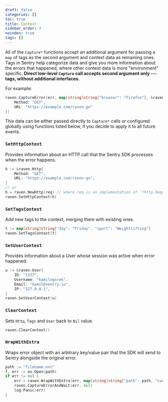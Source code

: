 ```yaml
---
draft: false
categories: []
toc: true
title: Context
sidebar_order: 3
noindex: true
tags: []
---
```


All of the `Capture*` functions accept an additional argument for passing a `map` of tags as the second argument and context data as remaining ones.
Tags in Sentry help categorize data and give you more information about the errors that happened, where other context data is more "environment" specific.
**Direct low-level `Capture` call accepts second argument only --- tags, without additional interfaces.**

For example:

```go
raven.CaptureError(err, map[string]string{"browser": "Firefox"}, &raven.Http{
    Method: "GET",
    URL: "https://example.com/raven-go"
})
```

This data can be either passed directly to `Capture*` calls or configured globally using functions listed below, if you decide to apply it to all future events.

### `SetHttpContext`

Provides information about an HTTP call that the Sentry SDK processes when the error happens.

```go
h := &raven.Http{
    Method: "GET",
    URL: "https://example.com/raven-go",
}
// or
h = raven.NewHttp(req) // where req is an implementation of `*http.Request` interface
raven.SetHttpContext(h)
```

### `SetTagsContext`

Add new tags to the context, merging them with existing ones.

```go
t := map[string]string{"day": "Friday", "sport": "Weightlifting"}
raven.SetTagsContext(t)
```

### `SetUserContext`

Provides information about a User whose session was active when error happened.

```go
u := &raven.User{
    ID: "1337",
    Username: "kamilogorek",
    Email: "kamil@sentry.io",
    IP: "127.0.0.1",
}
raven.SetUserContext(u)
```

### `ClearContext`

Sets `Http`, `Tags` and `User` back to `Nil` value.

```go
raven.ClearContext()
```

### `WrapWithExtra`

Wraps error object with an arbitrary key/value pair that the SDK will send to Sentry alongside the original error.

```go
path := "filename.ext"
f, err := os.Open(path)
if err != nil {
    err = raven.WrapWithExtra(err, map[string]string{"path": path, "cwd": os.Getwd()}
    raven.CaptureErrorAndWait(err, nil)
    log.Panic(err)
}
```
